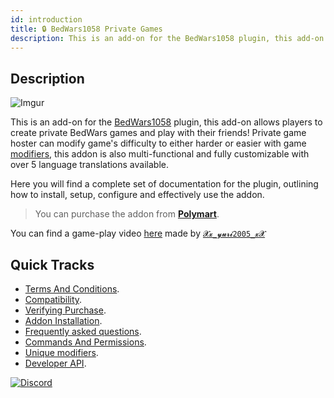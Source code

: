 ```yaml
---
id: introduction
title: 🔒 BedWars1058 Private Games
description: This is an add-on for the BedWars1058 plugin, this add-on allows players to create private BedWars games and play with their friends! Private game hoster can modify game's difficulty to either harder or easier with game modifiers.
---
```


<head>
    <meta name="title" content="BedWars1058 Private Games 🔒"/>
    <meta name="theme-color" content="#ffbf00"/>
    <meta property="og:image" content="https://docs.mher.club/img/products/private-games.png"/>
    <meta property="og:type" content="image/png"/>
    <meta property="og:image:width" content="72"/>
    <meta property="og:image:height" content="72"/>
</head>

## Description

![Imgur](https://imgur.com/szr5ZM6.png)

This is an add-on for the [BedWars1058](https://polymart.org/r/1152) plugin, this add-on allows players to create private BedWars games and play with their friends! Private game hoster can modify game's difficulty to either harder or easier with game [modifiers](general-information/unique-modifiers), this addon is also multi-functional and fully customizable with over 5 language translations available.

Here you will find a complete set of documentation for the plugin, outlining how to install, setup, configure and effectively use the addon.

> You can purchase the addon from **[Polymart](https://polymart.org/r/1620)**.

You can find a game-play video [here](https://www.youtube.com/watch?v=-WVmt6COhB0) made by [`𝓧𝔁_𝔂𝓾𝓻𝓲2005_𝔁𝓧`](https://polymart.org/u/5122)
## Quick Tracks

* [Terms And Conditions](terms-and-conditions).
* [Compatibility](compatibility).
* [Verifying Purchase](verify-purchase).
* [Addon Installation](addon-installation).
* [Frequently asked questions](general-information/frequently-asked-questions).
* [Commands And Permissions](general-information/commands-and-permissions).
* [Unique modifiers](general-information/unique-modifiers).
* [Developer API](developer-api/getting-started).

[![Discord](https://discord.com/api/guilds/728540110768832543/widget.png?style=banner2)](https://mher.club/discord)